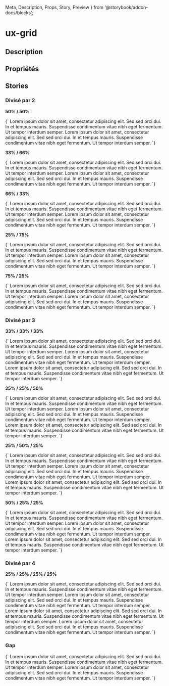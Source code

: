   Meta,
  Description,
  Props,
  Story,
  Preview
} from '@storybook/addon-docs/blocks';

# ux-grid

<Meta title="Components|Structures/Grid" />

## Description

<Description of="ux-grid" />

## Propriétés

<Props of="ux-grid" />

## Stories

### Divisé par 2

**50% / 50%**

<Preview>
  <Story name="1-1" height="60px">
    {`
    <ux-grid columns="1-1">
      <ux-text slot="1">
        Lorem ipsum dolor sit amet, consectetur adipiscing elit. Sed sed orci dui.
        In et tempus mauris. Suspendisse condimentum vitae nibh eget fermentum. Ut
        tempor interdum semper.
      </ux-text>
      <ux-text slot="2">
        Lorem ipsum dolor sit amet, consectetur adipiscing elit. Sed sed orci dui.
        In et tempus mauris. Suspendisse condimentum vitae nibh eget fermentum. Ut
        tempor interdum semper.
      </ux-text>
    </ux-grid>
    `}
  </Story>
</Preview>

**33% / 66%**

<Preview>
  <Story name="1-2" height="100px">
    {`
    <ux-grid columns="1-2">
      <ux-text slot="1">
        Lorem ipsum dolor sit amet, consectetur adipiscing elit. Sed sed orci dui.
        In et tempus mauris. Suspendisse condimentum vitae nibh eget fermentum. Ut
        tempor interdum semper.
      </ux-text>
      <ux-text slot="2">
        Lorem ipsum dolor sit amet, consectetur adipiscing elit. Sed sed orci dui.
        In et tempus mauris. Suspendisse condimentum vitae nibh eget fermentum. Ut
        tempor interdum semper.
      </ux-text>
    </ux-grid>
    `}
  </Story>
</Preview>

**66% / 33%**

<Preview>
  <Story name="2-1" height="100px">
    {`
    <ux-grid columns="2-1">
      <ux-text slot="1">
        Lorem ipsum dolor sit amet, consectetur adipiscing elit. Sed sed orci dui.
        In et tempus mauris. Suspendisse condimentum vitae nibh eget fermentum. Ut
        tempor interdum semper.
      </ux-text>
      <ux-text slot="2">
        Lorem ipsum dolor sit amet, consectetur adipiscing elit. Sed sed orci dui.
        In et tempus mauris. Suspendisse condimentum vitae nibh eget fermentum. Ut
        tempor interdum semper.
      </ux-text>
    </ux-grid>
    `}
  </Story>
</Preview>

**25% / 75%**

<Preview>
  <Story name="1-3" height="130px">
    {`
    <ux-grid columns="1-3">
      <ux-text slot="1">
        Lorem ipsum dolor sit amet, consectetur adipiscing elit. Sed sed orci dui.
        In et tempus mauris. Suspendisse condimentum vitae nibh eget fermentum. Ut
        tempor interdum semper.
      </ux-text>
      <ux-text slot="2">
        Lorem ipsum dolor sit amet, consectetur adipiscing elit. Sed sed orci dui.
        In et tempus mauris. Suspendisse condimentum vitae nibh eget fermentum. Ut
        tempor interdum semper.
      </ux-text>
    </ux-grid>
    `}
  </Story>
</Preview>

**75% / 25%**

<Preview>
  <Story name="3-1" height="130px">
    {`
    <ux-grid columns="3-1">
      <ux-text slot="1">
        Lorem ipsum dolor sit amet, consectetur adipiscing elit. Sed sed orci dui.
        In et tempus mauris. Suspendisse condimentum vitae nibh eget fermentum. Ut
        tempor interdum semper.
      </ux-text>
      <ux-text slot="2">
        Lorem ipsum dolor sit amet, consectetur adipiscing elit. Sed sed orci dui.
        In et tempus mauris. Suspendisse condimentum vitae nibh eget fermentum. Ut
        tempor interdum semper.
      </ux-text>
    </ux-grid>
    `}
  </Story>
</Preview>

### Divisé par 3

**33% / 33% / 33%**

<Preview>
  <Story name="1-1-1" height="100px">
    {`
    <ux-grid columns="1-1-1">
      <ux-text slot="1">
        Lorem ipsum dolor sit amet, consectetur adipiscing elit. Sed sed orci dui.
        In et tempus mauris. Suspendisse condimentum vitae nibh eget fermentum. Ut
        tempor interdum semper.
      </ux-text>
      <ux-text slot="2">
        Lorem ipsum dolor sit amet, consectetur adipiscing elit. Sed sed orci dui.
        In et tempus mauris. Suspendisse condimentum vitae nibh eget fermentum. Ut
        tempor interdum semper.
      </ux-text>
      <ux-text slot="3">
        Lorem ipsum dolor sit amet, consectetur adipiscing elit. Sed sed orci dui.
        In et tempus mauris. Suspendisse condimentum vitae nibh eget fermentum. Ut
        tempor interdum semper.
      </ux-text>
    </ux-grid>
    `}
  </Story>
</Preview>

**25% / 25% / 50%**

<Preview>
  <Story name="1-1-2" height="130px">
    {`
    <ux-grid columns="1-1-2">
      <ux-text slot="1">
        Lorem ipsum dolor sit amet, consectetur adipiscing elit. Sed sed orci dui.
        In et tempus mauris. Suspendisse condimentum vitae nibh eget fermentum. Ut
        tempor interdum semper.
      </ux-text>
      <ux-text slot="2">
        Lorem ipsum dolor sit amet, consectetur adipiscing elit. Sed sed orci dui.
        In et tempus mauris. Suspendisse condimentum vitae nibh eget fermentum. Ut
        tempor interdum semper.
      </ux-text>
      <ux-text slot="3">
        Lorem ipsum dolor sit amet, consectetur adipiscing elit. Sed sed orci dui.
        In et tempus mauris. Suspendisse condimentum vitae nibh eget fermentum. Ut
        tempor interdum semper.
      </ux-text>
    </ux-grid>
    `}
  </Story>
</Preview>

**25% / 50% / 25%**

<Preview>
  <Story name="1-2-1" height="130px">
    {`
    <ux-grid columns="1-2-1">
      <ux-text slot="1">
        Lorem ipsum dolor sit amet, consectetur adipiscing elit. Sed sed orci dui.
        In et tempus mauris. Suspendisse condimentum vitae nibh eget fermentum. Ut
        tempor interdum semper.
      </ux-text>
      <ux-text slot="2">
        Lorem ipsum dolor sit amet, consectetur adipiscing elit. Sed sed orci dui.
        In et tempus mauris. Suspendisse condimentum vitae nibh eget fermentum. Ut
        tempor interdum semper.
      </ux-text>
      <ux-text slot="3">
        Lorem ipsum dolor sit amet, consectetur adipiscing elit. Sed sed orci dui.
        In et tempus mauris. Suspendisse condimentum vitae nibh eget fermentum. Ut
        tempor interdum semper.
      </ux-text>
    </ux-grid>
    `}
  </Story>
</Preview>

**50% / 25% / 25%**

<Preview>
  <Story name="2-1-1" height="130px">
    {`
    <ux-grid columns="2-1-1">
      <ux-text slot="1">
        Lorem ipsum dolor sit amet, consectetur adipiscing elit. Sed sed orci dui.
        In et tempus mauris. Suspendisse condimentum vitae nibh eget fermentum. Ut
        tempor interdum semper.
      </ux-text>
      <ux-text slot="2">
        Lorem ipsum dolor sit amet, consectetur adipiscing elit. Sed sed orci dui.
        In et tempus mauris. Suspendisse condimentum vitae nibh eget fermentum. Ut
        tempor interdum semper.
      </ux-text>
      <ux-text slot="3">
        Lorem ipsum dolor sit amet, consectetur adipiscing elit. Sed sed orci dui.
        In et tempus mauris. Suspendisse condimentum vitae nibh eget fermentum. Ut
        tempor interdum semper.
      </ux-text>
    </ux-grid>
    `}
  </Story>
</Preview>

### Divisé par 4

**25% / 25% / 25% / 25%**

<Preview>
  <Story name="1-1-1-1" height="140px">
    {`
    <ux-grid columns="1-1-1-1">
      <ux-text slot="1">
        Lorem ipsum dolor sit amet, consectetur adipiscing elit. Sed sed orci dui.
        In et tempus mauris. Suspendisse condimentum vitae nibh eget fermentum. Ut
        tempor interdum semper.
      </ux-text>
      <ux-text slot="2">
        Lorem ipsum dolor sit amet, consectetur adipiscing elit. Sed sed orci dui.
        In et tempus mauris. Suspendisse condimentum vitae nibh eget fermentum. Ut
        tempor interdum semper.
      </ux-text>
      <ux-text slot="3">
        Lorem ipsum dolor sit amet, consectetur adipiscing elit. Sed sed orci dui.
        In et tempus mauris. Suspendisse condimentum vitae nibh eget fermentum. Ut
        tempor interdum semper.
      </ux-text>
      <ux-text slot="4">
        Lorem ipsum dolor sit amet, consectetur adipiscing elit. Sed sed orci dui.
        In et tempus mauris. Suspendisse condimentum vitae nibh eget fermentum. Ut
        tempor interdum semper.
      </ux-text>
    </ux-grid>
    `}
  </Story>
</Preview>

### Gap

<Preview>
  <Story name="gap" height="60px">
    {`
    <ux-grid columns="1-1" gap="lg">
      <ux-text slot="1">
        Lorem ipsum dolor sit amet, consectetur adipiscing elit. Sed sed orci dui.
        In et tempus mauris. Suspendisse condimentum vitae nibh eget fermentum. Ut
        tempor interdum semper.
      </ux-text>
      <ux-text slot="2">
        Lorem ipsum dolor sit amet, consectetur adipiscing elit. Sed sed orci dui.
        In et tempus mauris. Suspendisse condimentum vitae nibh eget fermentum. Ut
        tempor interdum semper.
      </ux-text>
    </ux-grid>
    `}
  </Story>
</Preview>
